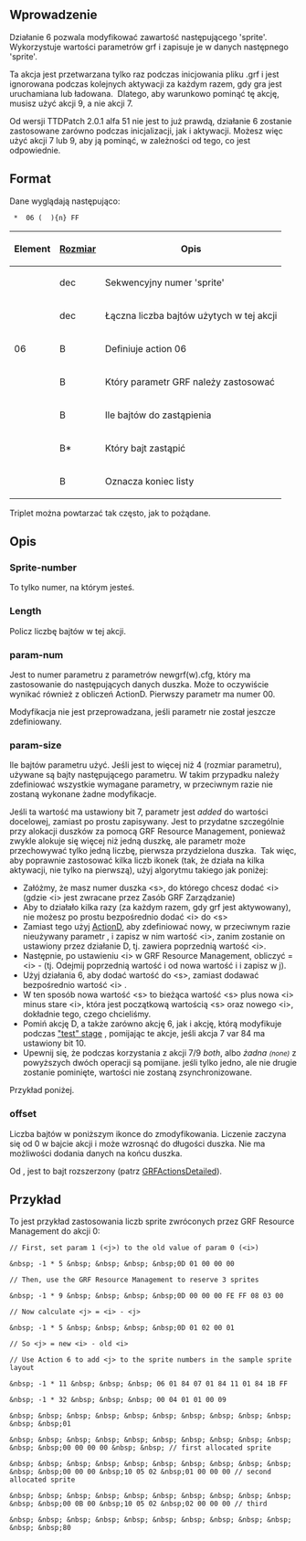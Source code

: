{{pl/Development/NewGRF/inne strony|en=newgrf-specs.tt-wiki.net/wiki/Action6|pl=pl/Development/NewGRF/NFO Specs/Action6 |sub=nfo}}
<!--[[Category:Artykuły w języku polskim/Pl]]-->
<!--{{-}}<br>{{ambox | text = w trakcie edycji.}}-->

==Wprowadzenie ==

Działanie 6 pozwala modyfikować zawartość następującego 'sprite'. Wykorzystuje wartości parametrów grf i zapisuje je w danych następnego 'sprite'.

Ta akcja jest przetwarzana tylko raz podczas inicjowania pliku .grf i jest ignorowana podczas kolejnych aktywacji za każdym razem, gdy gra jest uruchamiana lub ładowana. &nbsp;Dlatego, aby warunkowo pominąć tę akcję, musisz użyć akcji 9, a nie akcji 7.

Od wersji TTDPatch 2.0.1 alfa 51 nie jest to już prawdą, działanie 6 zostanie zastosowane zarówno podczas inicjalizacji, jak i aktywacji. Możesz więc użyć akcji 7 lub 9, aby ją pominąć, w zależności od tego, co jest odpowiednie.

== Format ==

Dane wyglądają następująco:

 <sprite-number> * <Length> 06 (<param-num> <param-size> <offset>){n} FF

{| 
|-
!'''Element'''!![[pl/Development/NewGRF/NFO Specs/GRFActionsDetailed|'''Rozmiar''']]!!'''Opis'''
|-
|<sprite-number>||dec||Sekwencyjny numer 'sprite'
|-
|<length>||dec||Łączna liczba bajtów użytych w tej akcji
|-
|06||B||Definiuje action 06
|-
|<param-num>||B||Który parametr GRF należy zastosować
|-
|<param-size>||B||Ile bajtów do zastąpienia
|-
|<offset>||B*||Który bajt zastąpić
|-
|<FF>||B||Oznacza koniec listy
|}

Triplet <param-num> <param-size> <offset> można powtarzać tak często, jak to pożądane.

==<span id="Description" title="Description">Opis</span>==

=== Sprite-number ===

To tylko numer, na którym jesteś.

=== Length ===

Policz liczbę bajtów w tej akcji.

=== param-num ===

Jest to numer parametru z parametrów newgrf(w).cfg, który ma zastosowanie do następujących danych duszka. Może to oczywiście wynikać również z obliczeń ActionD. Pierwszy parametr ma numer 00.

Modyfikacja nie jest przeprowadzana, jeśli parametr nie został jeszcze zdefiniowany.

=== param-size ===

Ile bajtów parametru użyć. Jeśli jest to więcej niż 4 (rozmiar parametru), używane są bajty następującego parametru. W takim przypadku należy zdefiniować wszystkie wymagane parametry, w przeciwnym razie nie zostaną wykonane żadne modyfikacje.

Jeśli ta wartość ma ustawiony bit 7, parametr jest ''added'' do wartości docelowej, zamiast po prostu zapisywany. Jest to przydatne szczególnie przy alokacji duszków za pomocą GRF Resource Management, ponieważ zwykle alokuje się więcej niż jedną duszkę, ale parametr może przechowywać tylko jedną liczbę, pierwsza przydzielona duszka. &nbsp;Tak więc, aby poprawnie zastosować kilka liczb ikonek (tak, że działa na kilka aktywacji, nie tylko na pierwszą), użyj algorytmu takiego jak poniżej:
* Załóżmy, że masz numer duszka <nowiki><s></nowiki>, do którego chcesz dodać <nowiki><i></nowiki> (gdzie <nowiki><i></nowiki> jest zwracane przez Zasób GRF Zarządzanie)
* Aby to działało kilka razy (za każdym razem, gdy grf jest aktywowany), nie możesz po prostu bezpośrednio dodać <nowiki><i></nowiki> do <nowiki><s> </nowiki>
* Zamiast tego użyj [[pl/Development/NewGRF/NFO Specs/ActionD|ActionD]], aby zdefiniować nowy, w przeciwnym razie nieużywany parametr <j>, i zapisz w nim wartość <nowiki><i></nowiki>, zanim zostanie on ustawiony przez działanie D, tj. <j> zawiera poprzednią wartość <nowiki><i></nowiki>.
* Następnie, po ustawieniu <nowiki><i></nowiki> w GRF Resource Management, obliczyć <j> = <nowiki><i></nowiki> - <j> (tj. Odejmij poprzednią wartość i od nowa wartość i i zapisz w j).
* Użyj działania 6, aby dodać wartość <j> do <nowiki><s></nowiki>, zamiast dodawać bezpośrednio wartość <nowiki><i> </nowiki>.
* W ten sposób nowa wartość <nowiki><s></nowiki> to bieżąca wartość <nowiki><s></nowiki> plus nowa <nowiki><i></nowiki> minus stare <nowiki><i></nowiki>, która jest początkową wartością <nowiki><s></nowiki> oraz nowego <nowiki><i></nowiki>, dokładnie tego, czego chcieliśmy.
* Pomiń akcję D, a także zarówno akcję 6, jak i akcję, którą modyfikuje podczas  [[pl/Development/NewGRF/NFO Specs/GrfLoadingStages|"test" stage]] , pomijając te akcje, jeśli akcja 7 var 84 ma ustawiony bit 10.
* Upewnij się, że podczas korzystania z akcji 7/9 ''both'', albo ''żadna'' <small>''(none)''</small> z powyższych dwóch operacji są pomijane. jeśli tylko jedno, ale nie drugie zostanie pominięte, wartości nie zostaną zsynchronizowane.

Przykład poniżej.

=== offset ===

Liczba bajtów w poniższym ikonce do zmodyfikowania. Liczenie zaczyna się od 0 w bajcie akcji i może wzrosnąć do długości duszka. Nie ma możliwości dodania danych na końcu duszka.

Od {{pl/Development/NewGRF/ottdp| |2.5|ttdprev=alpha 51}} , jest to bajt rozszerzony (patrz [[pl/Development/NewGRF/NFO Specs/GRFActionsDetailed|GRFActionsDetailed]]).

==<span id="Example" title="Example">Przykład</span>==

To jest przykład zastosowania liczb sprite zwróconych przez GRF Resource Management do akcji 0:

<pre>// First, set param 1 (<j>) to the old value of param 0 (<i>)

&nbsp; -1 * 5 &nbsp; &nbsp; &nbsp; &nbsp;0D 01 00 00 00

// Then, use the GRF Resource Management to reserve 3 sprites

&nbsp; -1 * 9 &nbsp; &nbsp; &nbsp; &nbsp;0D 00 00 00 FE FF 08 03 00

// Now calculate <j> = <i> - <j>

&nbsp; -1 * 5 &nbsp; &nbsp; &nbsp; &nbsp;0D 01 02 00 01

// So <j> = new <i> - old <i>

// Use Action 6 to add <j> to the sprite numbers in the sample sprite layout

&nbsp; -1 * 11 &nbsp; &nbsp; &nbsp; 06 01 84 07 01 84 11 01 84 1B FF

&nbsp; -1 * 32 &nbsp; &nbsp; &nbsp; 00 04 01 01 00 09

&nbsp; &nbsp; &nbsp; &nbsp; &nbsp; &nbsp; &nbsp; &nbsp; &nbsp; &nbsp; &nbsp; &nbsp;01

&nbsp; &nbsp; &nbsp; &nbsp; &nbsp; &nbsp; &nbsp; &nbsp; &nbsp; &nbsp; &nbsp; &nbsp;00 00 00 00 &nbsp; &nbsp; // first allocated sprite

&nbsp; &nbsp; &nbsp; &nbsp; &nbsp; &nbsp; &nbsp; &nbsp; &nbsp; &nbsp; &nbsp; &nbsp;00 00 00 &nbsp;10 05 02 &nbsp;01 00 00 00 // second allocated sprite

&nbsp; &nbsp; &nbsp; &nbsp; &nbsp; &nbsp; &nbsp; &nbsp; &nbsp; &nbsp; &nbsp; &nbsp;00 0B 00 &nbsp;10 05 02 &nbsp;02 00 00 00 // third

&nbsp; &nbsp; &nbsp; &nbsp; &nbsp; &nbsp; &nbsp; &nbsp; &nbsp; &nbsp; &nbsp; &nbsp;80

</pre>